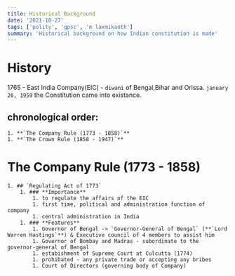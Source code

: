 ```yaml
---
title: Historical Background
date: '2021-10-27'
tags: ['polity', 'gpsc', 'm laxmikanth']
summary: 'Historical background on how Indian constitution is made'
---
```


# History

1765 - East India Company(EIC) - `diwani` of Bengal,Bihar and Orissa.
`january 26, 1959` the Constitution came into existance.

## chronological order:
    1. **`The Company Rule (1773 - 1858)`**
    1. **`The Crown Rule (1858 - 1947)`**

# **The Company Rule (1773 - 1858)**
    1. ## `Regulating Act of 1773`
        1. ### **Importance**
            1. to regulate the affairs of the EIC
            1. first time, political and administration function of company
            1. central administration in India        
        1. ### **Features**
            1. Governor of Bengal -> `Governor-General of Bengal` (**`Lord Warren Hastings`**) & Executive council of 4 members to assist him
            1. Governor of Bombay and Madras - subordinate to the governor-general of Bengal
            1. estabishment of Supreme Court at Culcutta (1774)
            1. prohibated - any private trade or accepting any bribes 
            1. Court of Directors (governing body of Company)